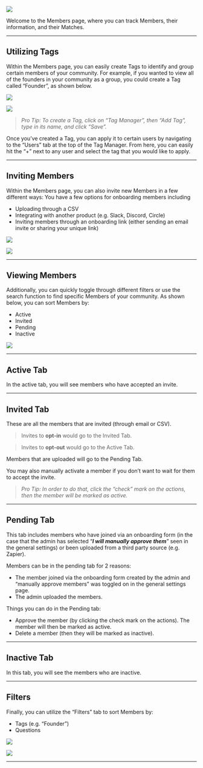 ![](/images/members-1-vF.png)

Welcome to the Members page, where you can track Members, their information, and their Matches. 

---

## **Utilizing Tags**

Within the Members page, you can easily create Tags to identify and group certain members of your community. For example, if you wanted to view all of the founders in your community as a group, you could create a Tag called “Founder”, as shown below.

![](/images/members2.png)

![](/images/members3.png)

> *Pro Tip: To create a Tag, click on “Tag Manager”, then “Add Tag”, type in its name, and click “Save”.*
> 

Once you’ve created a Tag, you can apply it to certain users by navigating to the “Users” tab at the top of the Tag Manager. From here, you can easily hit the “+” next to any user and select the tag that you would like to apply.

---

## **Inviting Members**

Within the Members page, you can also invite new Members in a few different ways: You have a few options for onboarding members including 

- Uploading through a CSV
- Integrating with another product (e.g. Slack, Discord, Circle)
- Inviting members through an onboarding link (either sending an email invite or sharing your unique link)

![](/images/members4.png)

![](/images/members5.png)

---

## **Viewing Members**

Additionally, you can quickly toggle through different filters or use the search function to find specific Members of your community. As shown below, you can sort Members by:

- Active
- Invited
- Pending
- Inactive

![](/images/members-6-vFF.png)

---

## **Active Tab**

In the active tab, you will see members who have accepted an invite.

---

## **Invited Tab**

These are all the members that are invited (through email or CSV).

> Invites to **opt-in** would go to the Invited Tab.
> 

> Invites to **opt-out** would go to the Active Tab.
> 

Members that are uploaded will go to the Pending Tab.

You may also manually activate a member if you don’t want to wait for them to accept the invite.

> *Pro Tip: In order to do that, click the “check” mark on the actions, then the member will be marked as active.*
> 

---

## **Pending Tab**

This tab includes members who have joined via an onboarding form (in the case that the admin has selected “***I will manually approve them***” seen in the general settings) or been uploaded from a third party source (e.g. Zapier). 

Members can be in the pending tab for 2 reasons:

- The member joined via the onboarding form created by the admin and “manually approve members” was toggled on in the general settings page.
- The admin uploaded the members.

Things you can do in the Pending tab:

- Approve the member (by clicking the check mark on the actions). The member will then be marked as active.
- Delete a member (then they will be marked as inactive).

---

## **Inactive Tab**

In this tab, you will see the members who are inactive. 

---

## **Filters**

Finally, you can utilize the “Filters” tab to sort Members by:

- Tags (e.g. “Founder”)
- Questions

![](/images/members6.png)

![](/images/members7.png)


---
